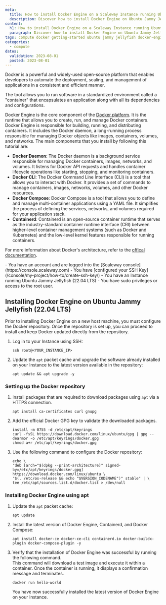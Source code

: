 ```yaml
---
meta:
  title: How to install Docker Engine on a Scaleway Instance running Ubuntu Jammy Jellyfish (22.04 LTS)
  description: Discover how to install Docker Engine on Ubuntu Jammy Jellyfish (22.04 LTS)
content:
  h1: How to install Docker Engine on a Scaleway Instance running Ubuntu Jammy Jellyfish (22.04 LTS)
  paragraph: Discover how to install Docker Engine on Ubuntu Jammy Jellyfish (22.04 LTS)
tags: compute docker getting-started ubuntu jammy jellyfish docker-engine docker engine
categories:
  - compute
dates:
  validation: 2023-08-01
  posted: 2023-08-01
---
```


Docker is a powerful and widely-used open-source platform that enables developers to automate the deployment, scaling, and management of applications in a consistent and efficient manner.

The tool allows you to run software in a standardized environment called a "container" that encapsulates an application along with all its dependencies and configurations.

Docker Engine is the core component of the [Docker platform](https://docs.docker.com/get-started/overview/#docker-architecture). It is the runtime that allows you to create, run, and manage Docker containers. Docker Engine is responsible for building, running, and distributing containers. It includes the Docker daemon, a long-running process responsible for managing Docker objects like images, containers, volumes, and networks. The main components that you install by following this tutorial are:

* **Docker Daemon**: The Docker daemon is a background service responsible for managing Docker containers, images, networks, and volumes. It listens for Docker API requests and handles container lifecycle operations like starting, stopping, and monitoring containers.
* **Docker CLI**: The Docker Command Line Interface (CLI) is a tool that allows you to interact with Docker. It provides a set of commands to manage containers, images, networks, volumes, and other Docker resources.
* **Docker Compose**: Docker Compose is a tool that allows you to define and manage multi-container applications using a YAML file. It simplifies the process of defining the services, networks, and volumes required for your application stack.
* **Containerd**: Containerd is an open-source container runtime that serves as the industry-standard container runtime interface (CRI) between higher-level container management systems (such as Docker and Kubernetes) and the low-level kernel features responsible for running containers.

For more information about Docker's architecture, refer to the [offical documentation](https://docs.docker.com/get-started/overview/#docker-architecture).

<Macro id="iam-requirements" />

<Message type="requirement">
  - You have an account and are logged into the [Scaleway console](https://console.scaleway.com)
  - You have [configured your SSH Key](/console/my-project/how-to/create-ssh-key/)
  - You have an Instance running Ubuntu Jammy Jellyfish (22.04 LTS)
  - You have sudo privileges or access to the root user.
</Message>

## Installing Docker Engine on Ubuntu Jammy Jellyfish (22.04 LTS)

Prior to installing Docker Engine on a new host machine, you must configure the Docker repository. Once the repository is set up, you can proceed to install and keep Docker updated directly from the repository.
1. Log in to your Instance using SSH:
    ```
    ssh root@<YOUR_INSTANCE_IP>
    ```
2. Update the `apt` packet cache and upgrade the software already installed on your Instance to the latest version available in the repository:
    ```
    apt update && apt upgrade -y
    ```

### Setting up the Docker repository

1. Install packages that are required to download packages using `apt` via a HTTPS connection.
    ```
    apt install ca-certificates curl gnupg
    ```

2. Add the official Docker GPG key to validate the downloaded packages.
    ```
    install -m 0755 -d /etc/apt/keyrings
    curl -fsSL https://download.docker.com/linux/ubuntu/gpg | gpg --dearmor -o /etc/apt/keyrings/docker.gpg
    chmod a+r /etc/apt/keyrings/docker.gpg
    ```
3. Use the following command to configure the Docker repository:
    ```
    echo \
    "deb [arch="$(dpkg --print-architecture)" signed-by=/etc/apt/keyrings/docker.gpg] https://download.docker.com/linux/ubuntu \
    "$(. /etc/os-release && echo "$VERSION_CODENAME")" stable" | \
    tee /etc/apt/sources.list.d/docker.list > /dev/null
    ```

### Installing Docker Engine using apt

1. Update the `apt` packet cache:
    ```
    apt update
    ```
2. Install the latest version of Docker Engine, Containerd, and Docker Compose:
    ```
    apt install docker-ce docker-ce-cli containerd.io docker-buildx-plugin docker-compose-plugin -y
    ```

3. Verify that the installation of Docker Engine was successful by running the following command.  
    This command will download a test image and execute it within a container. Once the container is running, it displays a confirmation message and terminates.
    ```
    docker run hello-world
    ```
    You have now successfully installed the latest version of Docker Engine on your Instance.